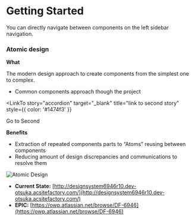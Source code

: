 
<Meta title="Getting Started"/>

# Getting Started

You can directly navigate between components on the left sidebar navigation.

### Atomic design
**What**

The modern design approach to create components from the simplest one to complex.

* Common components approach though the project

<LinkTo
  story="accordion"
  target="_blank"
  title="link to second story"
  style={{ color: '#1474f3' }}
>
  Go to Second
</LinkTo>

**Benefits**

* Extraction of repeated components parts to “Atoms” reusing between components
* Reducing amount of design discrepancies and communications to resolve them

![Atomic Design](/docs/intro/atomic-design.png)

* **Current State:** [http://designsystem6946r10.dev-otsuka.acsitefactory.com/](http://designsystem6946r10.dev-otsuka.acsitefactory.com/)
* **EPIC:** [https://owp.atlassian.net/browse/DF-6946](https://owp.atlassian.net/browse/DF-6946)

